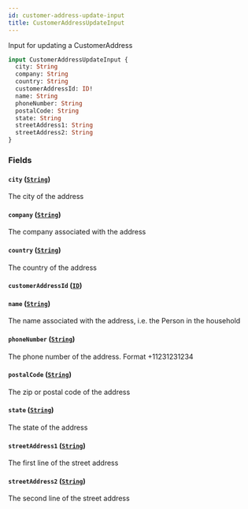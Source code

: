 ```yaml
---
id: customer-address-update-input
title: CustomerAddressUpdateInput
---
```



Input for updating a CustomerAddress


```graphql
input CustomerAddressUpdateInput {
  city: String
  company: String
  country: String
  customerAddressId: ID!
  name: String
  phoneNumber: String
  postalCode: String
  state: String
  streetAddress1: String
  streetAddress2: String
}
```


### Fields

#### `city` ([`String`](/developers/demandhq-apis/storefront-api/graphql/reference/scalars/string))

The city of the address


#### `company` ([`String`](/developers/demandhq-apis/storefront-api/graphql/reference/scalars/string))

The company associated with the address


#### `country` ([`String`](/developers/demandhq-apis/storefront-api/graphql/reference/scalars/string))

The country of the address


#### `customerAddressId` ([`ID`](/developers/demandhq-apis/storefront-api/graphql/reference/scalars/id))




#### `name` ([`String`](/developers/demandhq-apis/storefront-api/graphql/reference/scalars/string))

The name associated with the address, i.e. the Person in the household


#### `phoneNumber` ([`String`](/developers/demandhq-apis/storefront-api/graphql/reference/scalars/string))

The phone number of the address. Format +11231231234


#### `postalCode` ([`String`](/developers/demandhq-apis/storefront-api/graphql/reference/scalars/string))

The zip or postal code of the address


#### `state` ([`String`](/developers/demandhq-apis/storefront-api/graphql/reference/scalars/string))

The state of the address


#### `streetAddress1` ([`String`](/developers/demandhq-apis/storefront-api/graphql/reference/scalars/string))

The first line of the street address


#### `streetAddress2` ([`String`](/developers/demandhq-apis/storefront-api/graphql/reference/scalars/string))

The second line of the street address





